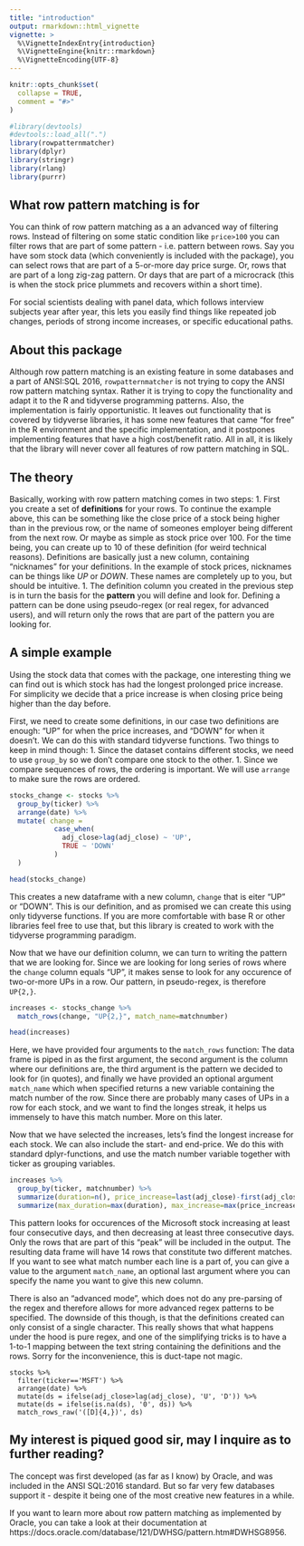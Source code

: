 ```yaml
---
title: "introduction"
output: rmarkdown::html_vignette
vignette: >
  %\VignetteIndexEntry{introduction}
  %\VignetteEngine{knitr::rmarkdown}
  %\VignetteEncoding{UTF-8}
---
```


```r
knitr::opts_chunk$set(
  collapse = TRUE,
  comment = "#>"
)
```

```r
#library(devtools)
#devtools::load_all(".")
library(rowpatternmatcher)
library(dplyr)
library(stringr)
library(rlang)
library(purrr)
```


## What row pattern matching is for
You can think of row pattern matching as a an advanced way of filtering rows. Instead of filtering on some static condition like `price>100` you can filter rows that are part of some pattern - i.e. pattern between rows. Say you have som stock data (which conveniently is included with the package), you can select rows that are part of a 5-or-more day price surge. Or, rows that are part of a long zig-zag pattern. Or days that are part of a microcrack (this is when the stock price plummets and recovers within a short time).

For social scientists dealing with panel data, which follows interview subjects year after year, this lets you easily find things like repeated job changes, periods of strong income increases, or specific educational paths.

## About this package
Although row pattern matching is an existing feature in some databases and a part of ANSI:SQL 2016, `rowpatternmatcher` is not trying to copy the ANSI row pattern matching syntax. Rather it is trying to copy the functionality and adapt it to the R and tidyverse programming patterns. Also, the implementation is fairly opportunistic. It leaves out functionality that is covered by tidyverse libraries, it has some new features that came "for free" in the R environment and the specific implementation, and it postpones implementing features that have a high cost/benefit ratio. All in all, it is likely that the library will never cover all features of row pattern matching in SQL.

## The theory

Basically, working with row pattern matching comes in two steps:
1. First you create a set of **definitions** for your rows. To continue the example above, this can be something like the close price of a stock being higher than in the previous row, or the name of someones employer being different from the next row. Or maybe as simple as stock price over 100. For the time being, you can create up to 10 of these definition (for weird technical reasons). Definitions are basically just a new column, containing "nicknames" for your definitions. In the example of stock prices, nicknames can be things like *UP* or *DOWN*. These names are completely up to you, but should be intuitive. 
1. The definition column you created in the previous step is in turn the basis for the **pattern** you will define and look for. Defining a pattern can be done using pseudo-regex (or real regex, for advanced users), and will return only the rows that are part of the pattern you are looking for.

## A simple example

Using the stock data that comes with the package, one interesting thing we can find out is which stock has had the longest prolonged price increase. For simplicity we decide that a price increase is when closing price being higher than the day before.

First, we need to create some definitions, in our case two definitions are enough: "UP" for when the price increases, and "DOWN" for when it doesn't. We can do this with standard tidyverse functions. Two things to keep in mind though:
1. Since the dataset contains different stocks, we need to use `group_by` so we don't compare one stock to the other.
1. Since we compare sequences of rows, the ordering is important. We will use `arrange` to make sure the rows are ordered.

```r
stocks_change <- stocks %>% 
  group_by(ticker) %>% 
  arrange(date) %>% 
  mutate( change = 
           case_when(
             adj_close>lag(adj_close) ~ 'UP',
             TRUE ~ 'DOWN'
           )
  )

head(stocks_change)
```

This creates a new dataframe with a new column, `change` that is eiter "UP" or "DOWN". This is our definition, and as promised we can create this using only tidyverse functions. If you are more comfortable with base R or other libraries feel free to use that, but this library is created to work with the tidyverse programming paradigm.

Now that we have our definition column, we can turn to writing the pattern that we are looking for. Since we are looking for long series of rows where the `change` column equals "UP", it makes sense to look for any occurence of two-or-more UPs in a row. Our pattern, in pseudo-regex, is therefore `UP{2,}`.

```r
increases <- stocks_change %>% 
  match_rows(change, "UP{2,}", match_name=matchnumber)

head(increases)
```

Here, we have provided four arguments to the `match_rows` function: The data frame is piped in as the first argument, the second argument is the column where our definitions are, the third argument is the pattern we decided to look for (in quotes), and finally we have provided an optional argument `match_name` which when specified returns a new variable containing the match number of the row. Since there are probably many cases of UPs in a row for each stock, and we want to find the longes streak, it helps us immensely to have this match number. More on this later.

Now that we have selected the increases, lets's find the longest increase for each stock. We can also include the start- and end-price. We do this with standard dplyr-functions, and use the match number variable together with ticker as grouping variables.

```r
increases %>% 
  group_by(ticker, matchnumber) %>% 
  summarize(duration=n(), price_increase=last(adj_close)-first(adj_close)) %>% 
  summarize(max_duration=max(duration), max_increase=max(price_increase[duration=max(duration)]))
```

This pattern looks for occurences of the Microsoft stock increasing at least four consecutive days, and then decreasing at least three consecutive days. Only the rows that are part of this "peak" will be included in the output. The resulting data frame will have 14 rows that constitute two different matches. If you want to see what match number each line is a part of, you can give a value to the argument `match_name`, an optional last argument where you can specify the name you want to give this new column.

There is also an "advanced mode", which does not do any pre-parsing of the regex and therefore allows for more advanced regex patterns to be specified. The downside of this though, is that the definitions created can only consist of a single character. This really shows that what happens under the hood is pure regex, and one of the simplifying tricks is to have a 1-to-1 mapping between the text string containing the definitions and the rows. Sorry for the inconvenience, this is duct-tape not magic.

```
stocks %>% 
  filter(ticker=='MSFT') %>% 
  arrange(date) %>% 
  mutate(ds = ifelse(adj_close>lag(adj_close), 'U', 'D')) %>% 
  mutate(ds = ifelse(is.na(ds), '0', ds)) %>% 
  match_rows_raw('([D]{4,})', ds) 
```


## My interest is piqued good sir, may I inquire as to further reading?

The concept was first developed (as far as I know) by Oracle, and was included in the ANSI SQL:2016 standard. But so far very few databases support it - despite it being one of the most creative new features in a while.

If you want to learn more about row pattern matching as implemented by Oracle, you can take a look at their documentation at https://docs.oracle.com/database/121/DWHSG/pattern.htm#DWHSG8956.
